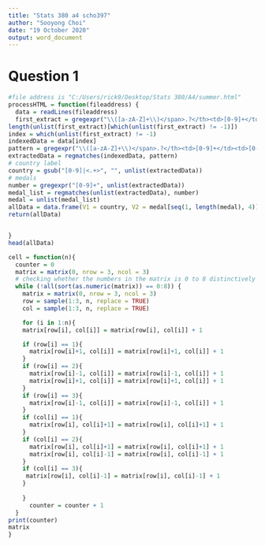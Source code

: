 ---
title: "Stats 380 a4 scho397"
author: "Sooyong Choi"
date: "19 October 2020"
output: word_document
---
# Question 1
```{r}
#file address is "C:/Users/rick9/Desktop/Stats 380/A4/summer.html"
processHTML = function(fileaddress) {
  data = readLines(fileaddress)
  first_extract = gregexpr("\\([a-zA-Z]+\\)</span>.?</th><td>[0-9]+</td><td>[0-9]+</td><td>[0-9]+</td><td>[0-9]+", data)
length(unlist(first_extract)[which(unlist(first_extract) != -1)])
index = which(unlist(first_extract) != -1)
indexedData = data[index]
pattern = gregexpr("\\([a-zA-Z]+\\)</span>.?</th><td>[0-9]+</td><td>[0-9]+</td><td>[0-9]+</td><td>[0-9]+", indexedData)
extractedData = regmatches(indexedData, pattern)
# country label
country = gsub("[0-9]|<.+>", "", unlist(extractedData))
# medals
number = gregexpr("[0-9]+", unlist(extractedData))
medal_list = regmatches(unlist(extractedData), number)
medal = unlist(medal_list)
allData = data.frame(V1 = country, V2 = medal[seq(1, length(medal), 4)], V3 = medal[seq(2, length(medal), 4)], V4 = medal[seq(3, length(medal), 4)], V5 = medal[seq(4, length(medal), 4)])
return(allData)


}
head(allData)
```

```{r}
cell = function(n){
  counter = 0
  matrix = matrix(0, nrow = 3, ncol = 3)
  # checking whether the numbers in the matrix is 0 to 8 distinctively
  while (!all(sort(as.numeric(matrix)) == 0:8)) {
    matrix = matrix(0, nrow = 3, ncol = 3)
    row = sample(1:3, n, replace = TRUE)
    col = sample(1:3, n, replace = TRUE)

    for (i in 1:n){
    matrix[row[i], col[i]] = matrix[row[i], col[i]] + 1

    if (row[i] == 1){
      matrix[row[i]+1, col[i]] = matrix[row[i]+1, col[i]] + 1
    }  
    if (row[i] == 2){
      matrix[row[i]-1, col[i]] = matrix[row[i]-1, col[i]] + 1
      matrix[row[i]+1, col[i]] = matrix[row[i]+1, col[i]] + 1
    }  
    if (row[i] == 3){
      matrix[row[i]-1, col[i]] = matrix[row[i]-1, col[i]] + 1
    }
    if (col[i] == 1){
      matrix[row[i], col[i]+1] = matrix[row[i], col[i]+1] + 1
    }
    if (col[i] == 2){
      matrix[row[i], col[i]+1] = matrix[row[i], col[i]+1] + 1
      matrix[row[i], col[i]-1] = matrix[row[i], col[i]-1] + 1
    }
    if (col[i] == 3){
     matrix[row[i], col[i]-1] = matrix[row[i], col[i]-1] + 1
    }
    
    }
      counter = counter + 1
  }
print(counter)
matrix
}
```

